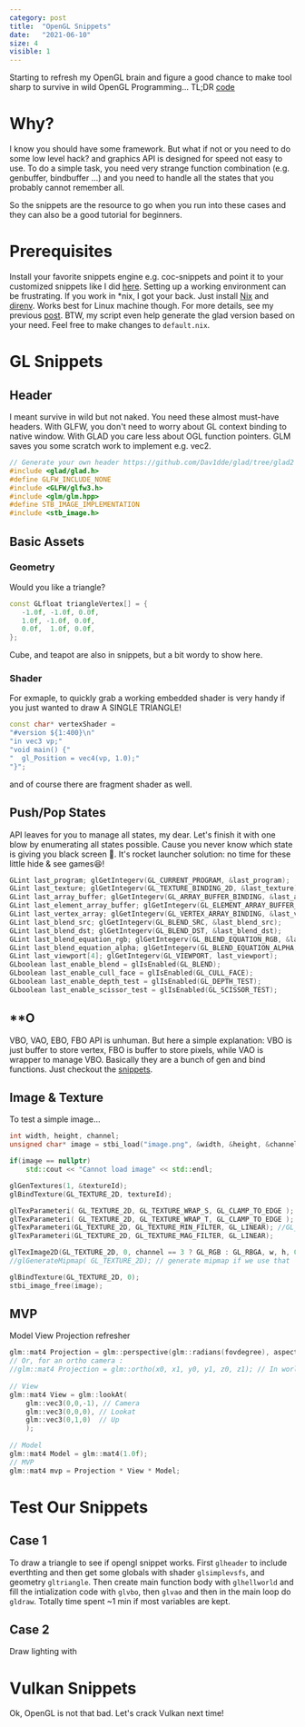 ```yaml
---
category: post
title:  "OpenGL Snippets"
date:   "2021-06-10"
size: 4
visible: 1
---
```


Starting to refresh my OpenGL brain and figure a good chance to make tool sharp to survive in wild OpenGL Programming... TL;DR [code]()

# Why?
I know you should have some framework. But what if not or you need to do some low level hack? and graphics API is designed for speed not easy to use. To do a simple task, you need very strange function combination (e.g. genbuffer, bindbuffer ...) and you need to handle all the states that you probably cannot remember all.

So the snippets are the resource to go when you run into these cases and they can also be a good tutorial for beginners.

# Prerequisites
Install your favorite snippets engine e.g. coc-snippets and point it to your customized snippets like I did [here](?). Setting up a working environment can be frustrating. If you work in \*nix, I got your back. Just install [Nix]() and [direnv](). Works best for Linux machine though. For more details, see my previous [post](./2020-12-10-nix-power-2). BTW, my script even help generate the glad version based on your need. Feel free to make changes to `default.nix`.

# GL Snippets
## Header
I meant survive in wild but not naked. You need these almost must-have headers. With GLFW, you don't need to worry about GL context binding to native window. With GLAD you care less about OGL function pointers. GLM saves you some scratch work to implement e.g. vec2.

```cpp
// Generate your own header https://github.com/Dav1dde/glad/tree/glad2
#include <glad/glad.h>
#define GLFW_INCLUDE_NONE
#include <GLFW/glfw3.h>
#include <glm/glm.hpp>
#define STB_IMAGE_IMPLEMENTATION
#include <stb_image.h>
```

## Basic Assets
### Geometry
Would you like a triangle?
```cpp
const GLfloat triangleVertex[] = {
   -1.0f, -1.0f, 0.0f,
   1.0f, -1.0f, 0.0f,
   0.0f,  1.0f, 0.0f,
};
```
Cube, and teapot are also in snippets, but a bit wordy to show here.

### Shader
For exmaple, to quickly grab a working embedded shader is very handy if you just wanted to draw A SINGLE TRIANGLE!

```cpp
const char* vertexShader =
"#version ${1:400}\n"
"in vec3 vp;"
"void main() {"
"  gl_Position = vec4(vp, 1.0);"
"}";
```
and of course there are fragment shader as well.

## Push/Pop States
API leaves for you to manage all states, my dear. Let's finish it with one blow by enumerating all states possible. Cause you never know which state is giving you black screen 🤦. It's rocket launcher solution: no time for these little hide & see games😆!
```cpp
GLint last_program; glGetIntegerv(GL_CURRENT_PROGRAM, &last_program);
GLint last_texture; glGetIntegerv(GL_TEXTURE_BINDING_2D, &last_texture);
GLint last_array_buffer; glGetIntegerv(GL_ARRAY_BUFFER_BINDING, &last_array_buffer);
GLint last_element_array_buffer; glGetIntegerv(GL_ELEMENT_ARRAY_BUFFER_BINDING, &last_element_array_buffer);
GLint last_vertex_array; glGetIntegerv(GL_VERTEX_ARRAY_BINDING, &last_vertex_array);
GLint last_blend_src; glGetIntegerv(GL_BLEND_SRC, &last_blend_src);
GLint last_blend_dst; glGetIntegerv(GL_BLEND_DST, &last_blend_dst);
GLint last_blend_equation_rgb; glGetIntegerv(GL_BLEND_EQUATION_RGB, &last_blend_equation_rgb);
GLint last_blend_equation_alpha; glGetIntegerv(GL_BLEND_EQUATION_ALPHA, &last_blend_equation_alpha);
GLint last_viewport[4]; glGetIntegerv(GL_VIEWPORT, last_viewport);
GLboolean last_enable_blend = glIsEnabled(GL_BLEND);
GLboolean last_enable_cull_face = glIsEnabled(GL_CULL_FACE);
GLboolean last_enable_depth_test = glIsEnabled(GL_DEPTH_TEST);
GLboolean last_enable_scissor_test = glIsEnabled(GL_SCISSOR_TEST);
```

## \*\*O
VBO, VAO, EBO, FBO API is unhuman. But here a simple explanation: VBO is just buffer to store vertex, FBO is buffer to store pixels, while VAO is wrapper to manage VBO. Basically they are a bunch of gen and bind functions. Just checkout the [snippets]().

## Image & Texture
To test a simple image...
```cpp
int width, height, channel;
unsigned char* image = stbi_load("image.png", &width, &height, &channel, STBI_rgb); // or STBI_rgb_alpha

if(image == nullptr)
    std::cout << "Cannot load image" << std::endl;

glGenTextures(1, &textureId);
glBindTexture(GL_TEXTURE_2D, textureId);

glTexParameteri( GL_TEXTURE_2D, GL_TEXTURE_WRAP_S, GL_CLAMP_TO_EDGE );
glTexParameteri( GL_TEXTURE_2D, GL_TEXTURE_WRAP_T, GL_CLAMP_TO_EDGE );
glTexParameteri(GL_TEXTURE_2D, GL_TEXTURE_MIN_FILTER, GL_LINEAR); //GL_LINEAR_MIPMAP_LINEAR 
glTexParameteri(GL_TEXTURE_2D, GL_TEXTURE_MAG_FILTER, GL_LINEAR);

glTexImage2D(GL_TEXTURE_2D, 0, channel == 3 ? GL_RGB : GL_RBGA, w, h, 0, channel == 3 ? GL_RGB : GL_RBGA, GL_UNSIGNED_BYTE, image);
//glGenerateMipmap( GL_TEXTURE_2D); // generate mipmap if we use that

glBindTexture(GL_TEXTURE_2D, 0);
stbi_image_free(image);
```
## MVP
Model View Projection refresher
```cpp
glm::mat4 Projection = glm::perspective(glm::radians(fovdegree), aspectRatio, near, far);
// Or, for an ortho camera :
//glm::mat4 Projection = glm::ortho(x0, x1, y0, y1, z0, z1); // In world coordinates
  
// View
glm::mat4 View = glm::lookAt(
    glm::vec3(0,0,-1), // Camera
    glm::vec3(0,0,0), // Lookat
    glm::vec3(0,1,0)  // Up
    );
  
// Model
glm::mat4 Model = glm::mat4(1.0f);
// MVP
glm::mat4 mvp = Projection * View * Model;
```

# Test Our Snippets
## Case 1
To draw a triangle to see if opengl snippet works. First `glheader` to include everthting and then get some globals with shader `glsimplevsfs`, and geometry `gltriangle`. Then create main function body with `glhellworld` and fill the intialization code with `glvbo`, then `glvao` and then in the main loop do `gldraw`. Totally time spent ~1 min if most variables are kept.

## Case 2
Draw lighting with 

# Vulkan Snippets
Ok, OpenGL is not that bad. Let's crack Vulkan next time!


